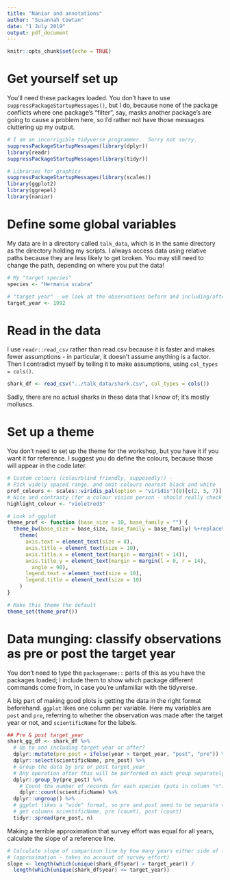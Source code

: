 ```yaml
---
title: "Naniar and annotations"
author: "Susannah Cowtan"
date: "1 July 2019"
output: pdf_document
---
```


```r
knitr::opts_chunk$set(echo = TRUE)
```

# Get yourself set up

You'll need these packages loaded.  You don't have to use `suppressPackageStartupMessages()`, but I do, because none of the package 
conflicts where one package's "filter", say, masks another package's are
going to cause a problem here, so I'd rather not have those messages 
cluttering up my output.

```r
# I am an incorrigible tidyverse programmer.  Sorry not sorry.
suppressPackageStartupMessages(library(dplyr))
library(readr)
suppressPackageStartupMessages(library(tidyr))

# Libraries for graphics
suppressPackageStartupMessages(library(scales))
library(ggplot2)
library(ggrepel)
library(naniar)
```

# Define some global variables

My data are in a directory called `talk_data`, which is in the same
directory as the directory holding my scripts. I always access data
using relative paths because they are less likely to get broken. You
may still need to change the path, depending on where you put the data!

```r
# My "target species"
species <- "Hermania scabra"

# "target year" - we look at the observations before and including/after this
target_year <- 1992
```


# Read in the data

I use `readr::read_csv` rather than read.csv because it is faster and
makes fewer assumptions - in particular, it doesn't assume anything is 
a factor. Then I contradict myself by telling it to make assumptions, using
`col_types = cols()`.

```r
shark_df <- read_csv("../talk_data/shark.csv", col_types = cols())
```

Sadly, there are no actual sharks in these data that I know of; it's mostly molluscs.

# Set up a theme

You don't need to set up the theme for the workshop, but you have it if you want 
it for reference. I suggest you do define the colours, because those will appear 
in the code later.

```r
# Custom colours (colourblind friendly, supposedly!) -
# Pick widely spaced range, and omit colours nearest black and white
prof_colours <- scales::viridis_pal(option = "viridis")(8)[c(2, 5, 7)]
# Nice and contrasty (for a colour vision person - should really check R/G vis)
highlight_colour <- "violetred3"

# Look of ggplot
theme_prof <- function (base_size = 10, base_family = "") {
  theme_bw(base_size = base_size, base_family = base_family) %+replace%
    theme(
      axis.text = element_text(size = 8),
      axis.title = element_text(size = 10),
      axis.title.x = element_text(margin = margin(t = 14)),
      axis.title.y = element_text(margin = margin(l = 0, r = 14),
        angle = 90),
      legend.text = element_text(size = 10),
      legend.title = element_text(size = 10)
    )
}

# Make this theme the default
theme_set(theme_prof())
```

# Data munging: classify observations as pre or post the target year

You don't need to type the `packagename::` parts of this as you have the
packages loaded; I include them to show which package different commands
come from, in case you're unfamiliar with the tidyverse.

A big part of making good plots is getting the data in the right format
beforehand.  `ggplot` likes one column per variable. Here my variables are
`post` and `pre`, referring to whether the observation was made after the
target year or not, and `scientificName` for the labels.

```r
## Pre & post target_year
shark_gg_df <- shark_df %>%
  # Up to and including target year or after?
  dplyr::mutate(pre_post = ifelse(year > target_year, "post", "pre")) %>%
  dplyr::select(scientificName, pre_post) %>%
  # Group the data by pre or post target_year
  # Any operation after this will be performed on each group separately
  dplyr::group_by(pre_post) %>%
    # Count the number of records for each species (puts in column "n")
    dplyr::count(scientificName) %>%
  dplyr::ungroup() %>%
  # ggplot likes a "wide" format, so pre and post need to be separate columns
  # get columns scientificName, pre (count), post (count)
  tidyr::spread(pre_post, n) 
```

Making a terrible approximation that survey effort was equal for all years,
calculate the slope of a reference line.

```r
# Calculate slope of comparison line by how many years either side of target_year
# (approximation - takes no account of survey effort)
slope <- length(which(unique(shark_df$year) > target_year)) / 
  length(which(unique(shark_df$year) <= target_year))
```

